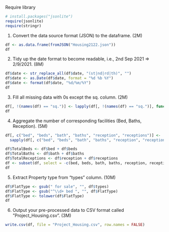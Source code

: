 Require library
```r
# install.packages("jsonlite")
require(jsonlite)
require(stringr)
```

1. Convert the data source format (JSON) to the dataframe. (2M)
```r
df <- as.data.frame(fromJSON("Housing2122.json"))
df
```

2. Tidy up the date format to become readable, i.e., 2nd Sep 2021 => 2/9/2021. (8M)
```r
df$date <- str_replace_all(df$date, "(st|nd|rd|th)", "")
df$date <- as.Date(df$date, format = "%d %b %Y")
df$date <- format(df$date, "%d/%m/%Y")
df
```

3. Fill all missing data with 0s except the sq. column. (2M)
```r
df[, !(names(df) == "sq.")] <- lapply(df[, !(names(df) == "sq.")], function(x) ifelse(is.na(x), 0, x))
df
```

4. Aggregate the number of corresponding facilities (Bed, Baths, Reception). (5M)
```r
df[, c("bed", "beds", "bath", "baths", "reception", "receptions")] <- 
  sapply(df[, c("bed", "beds", "bath", "baths", "reception", "receptions")], as.numeric)

df$TotalBeds <- df$bed + df$beds
df$TotalBaths <- df$bath + df$baths
df$TotalReceptions <- df$reception + df$receptions
df <- subset(df, select = -c(bed, beds, bath, baths, reception, receptions))
df
```

5. Extract Property type from “types” column. (10M)
```r
df$FlatType <- gsub(" for sale", "", df$types)
df$FlatType <- gsub("^\\d+ bed ", "", df$FlatType)
df$FlatType <- tolower(df$FlatType)
df
```

6. Output your pre-processed data to CSV format called ”Project_Housing.csv”. (3M)
```r
write.csv(df, file = "Project_Housing.csv", row.names = FALSE)
```




